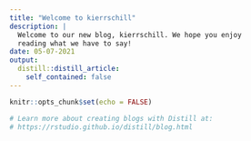 ```yaml
---
title: "Welcome to kierrschill"
description: |
  Welcome to our new blog, kierrschill. We hope you enjoy 
  reading what we have to say!
date: 05-07-2021
output:
  distill::distill_article:
    self_contained: false
---
```


```r
knitr::opts_chunk$set(echo = FALSE)

# Learn more about creating blogs with Distill at:
# https://rstudio.github.io/distill/blog.html

```



